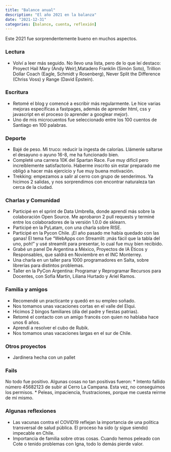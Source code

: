 ```yaml
---
title: "Balance anual"
description: "El año 2021 en la balanza"
date: "2021-12-31"
categories: [balance, cuenta, reflexión]
---
```


Este 2021 fue sorprendentemente bueno en muchos aspectos.

### Lectura
* Volví a leer más seguido. No llevo una lista, pero de lo que leí destaco: Proyect Hail Mary (Andy Weir),Matadero Franklin (Simón Soto), Trillion Dollar Coach (Eagle, Schmidt y Rosenberg), Never Split the Difference (Chriss Voss) y Range (David Epstein).

### Escritura
* Retomé el blog y comencé a escribir más regularmente. Le hice varias mejoras específicas a fastpages, además de aprender html, css y javascript en el proceso (o aprender a googlear mejor).
* Uno de mis microcuentos fue seleccionado entre los 100 cuentos de Santiago en 100 palabras.

### Deporte
* Bajé de peso. Mi truco: reducir la ingesta de calorías. Llámenle saltarse el desayuno o ayuno 16-8, me ha funcionado bien.
* Completé una carrera 10K del Spartan Race. Fue muy difícil pero increíblemente satisfactorio. Haberme inscrito sin estar preparado me obligó a hacer más ejercicio y fue muy buena motivación.
* Trekking: empezamos a salir al cerro con grupo de senderimos. Ya hicimos 2 salidas, y nos sorprendimos con encontrar naturaleza tan cerca de la ciudad.

### Charlas y Comunidad
* Participé en el sprint de Data Umbrella, donde aprendí más sobre la colaboración Open Source. Me  aprobaron 2 pull requests y terminé entre los colaboradores de la versión 1.0.0 de sklearn. 
* Participé en la PyLatam, con una charla sobre RISE.
* Participé en la Pycon Chile. ¡El año pasado me había quedado con las ganas! El tema fue "WebApps con Streamlit: ¡más fácil que la tabla del uno, poh!" y usé streamlit para presentar, lo cual fue muy bien recibido.
* Grabé un panel De Argentina a México, Proyectos de IA Éticos y Responsables, que saldrá en Noviembre en el INC Monterrey.
* Una charla en un taller para 1000 programadores en Salta, sobre librerías para distintos problemas.
* Taller en la PyCon Argentina: Programar y Reprogramar Recursos para Docentes, con Sofía Martin, Liliana Hurtado y Ariel Ramos.

### Familia y amigos
* Recomendé un practicante y quedó en su empleo soñado.
* Nos tomamos unas vacaciones cortas en el valle del Elqui. 
* Hicimos 2 bingos familiares (día del padre y fiestas patrias).
* Retomé el contacto con un amigo francés con quien no hablaba hace unos 6 años.
* Aprendí a resolver el cubo de Rubik.
* Nos tomamos unas vacaciones largas en el sur de Chile.

### Otros proyectos
* Jardinera hecha con un pallet

### Fails
No todo fue positivo. Algunas cosas no tan positivas fueron:
* Intento fallido número 45682123 de subir al Cerro La Campana. Esta vez, no conseguimos los permisos.
* Peleas, impaciencia, frustraciones, porque me cuesta reirme de mí mismo.

### Algunas reflexiones

* Las vacunas contra el COVID19 reflejan la importancia de una política transversal de salud pública. El proceso ha sido (y sigue siendo) impecable en Chile.
* Importancia de familia sobre otras cosas. Cuando hemos peleado con Cote o tenido problemas con Igna, todo lo demás pierde valor.
